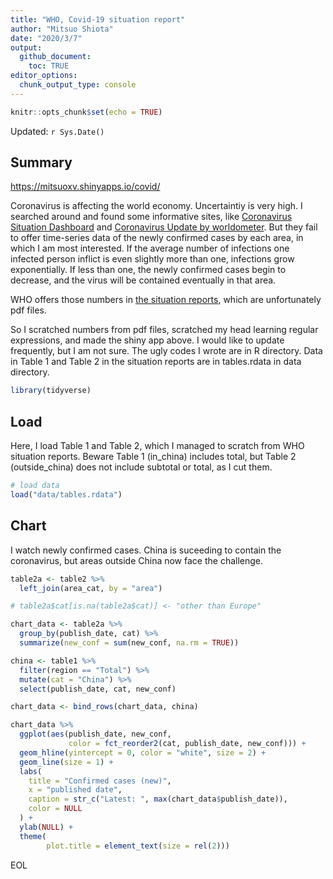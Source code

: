 ```yaml
---
title: "WHO, Covid-19 situation report"
author: "Mitsuo Shiota"
date: "2020/3/7"
output: 
  github_document:
    toc: TRUE
editor_options: 
  chunk_output_type: console
---
```


```r
knitr::opts_chunk$set(echo = TRUE)
```

Updated: `r Sys.Date()`

## Summary

<https://mitsuoxv.shinyapps.io/covid/>

Coronavirus is affecting the world economy. Uncertaintiy is very high. I searched around and found some informative sites, like [Coronavirus Situation Dashboard](https://who.maps.arcgis.com/apps/opsdashboard/index.html#/c88e37cfc43b4ed3baf977d77e4a0667) and [Coronavirus Update by worldometer](https://www.worldometers.info/coronavirus/). But they fail to offer time-series data of the newly confirmed cases by each area, in which I am most interested. If the average number of infections one infected person inflict is even slightly more than one, infections grow exponentially. If less than one, the newly confirmed cases begin to decrease, and the virus will be contained eventually in that area.

WHO offers those numbers in [the situation reports](https://www.who.int/emergencies/diseases/novel-coronavirus-2019/situation-reports/), which are unfortunately pdf files.

So I scratched numbers from pdf files, scratched my head learning regular expressions, and made the shiny app above. I would like to update frequently, but I am not sure. The ugly codes I wrote are in R directory. Data in Table 1 and Table 2 in the situation reports are in tables.rdata in data directory.

```r
library(tidyverse)
```

## Load

Here, I load Table 1 and Table 2, which I managed to scratch from WHO situation reports. Beware Table 1 (in_china) includes total, but Table 2 (outside_china) does not include subtotal or total, as I cut them.

```r
# load data
load("data/tables.rdata")
```

## Chart

I watch newly confirmed cases. China is suceeding to contain the coronavirus, but areas outside China now face the challenge.

```r
table2a <- table2 %>% 
  left_join(area_cat, by = "area")

# table2a$cat[is.na(table2a$cat)] <- "other than Europe"

chart_data <- table2a %>% 
  group_by(publish_date, cat) %>% 
  summarize(new_conf = sum(new_conf, na.rm = TRUE))

china <- table1 %>%
  filter(region == "Total") %>% 
  mutate(cat = "China") %>% 
  select(publish_date, cat, new_conf)

chart_data <- bind_rows(chart_data, china)

chart_data %>% 
  ggplot(aes(publish_date, new_conf,
             color = fct_reorder2(cat, publish_date, new_conf))) +
  geom_hline(yintercept = 0, color = "white", size = 2) +
  geom_line(size = 1) +
  labs(
    title = "Confirmed cases (new)",
    x = "published date",
    caption = str_c("Latest: ", max(chart_data$publish_date)),
    color = NULL
  ) +
  ylab(NULL) +
  theme(
        plot.title = element_text(size = rel(2)))

```

EOL

